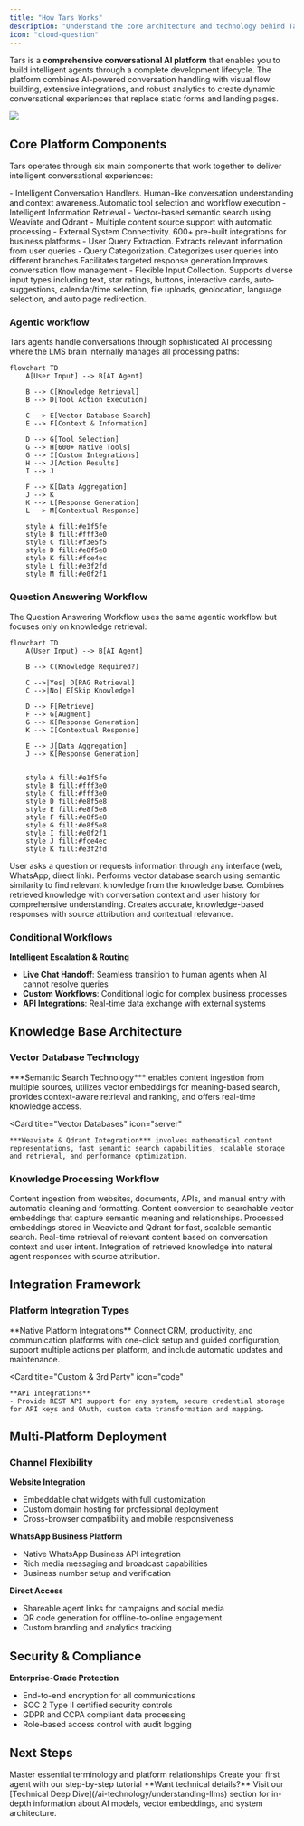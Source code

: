 ```yaml
---
title: "How Tars Works"
description: "Understand the core architecture and technology behind Tars AI agents and conversational intelligence"
icon: "cloud-question"
---
```


Tars is a **comprehensive conversational AI platform** that enables you to build intelligent agents through a complete development lifecycle. The platform combines AI-powered conversation handling with visual flow building, extensive integrations, and robust analytics to create dynamic conversational experiences that replace static forms and landing pages.
<Frame>
<img src="/images/key_concepts.svg"/>
</Frame>

## Core Platform Components

Tars operates through six main components that work together to deliver intelligent conversational experiences:

<CardGroup cols={2}>
  <Card title="AI Agents" icon="robot" >
    - Intelligent Conversation Handlers. Human-like conversation understanding and context awareness.Automatic tool selection and workflow execution
  </Card>
  <Card title="Knowledge Bases" icon="database">
    - Intelligent Information Retrieval
    - Vector-based semantic search using Weaviate and Qdrant
    - Multiple content source support with automatic processing
  </Card>
  
  <Card title="Tools Integration" icon="wrench">
    - External System Connectivity. 600+ pre-built integrations for business platforms
  </Card>

  <Card title="Data Collector" icon="filter">
    - User Query Extraction. Extracts relevant information from user queries
  </Card>

  <Card title="Categorizer" icon="split">
    - Query Categorization. Categorizes user queries into different branches.Facilitates targeted response generation.Improves conversation flow management
  </Card>
  
  <Card title="User-input" icon="pen-field">
    - Flexible Input Collection. Supports diverse input types including text, star ratings, buttons, interactive cards, auto-suggestions, calendar/time selection, file uploads, geolocation, language selection, and auto page redirection.
  </Card>
</CardGroup>

### Agentic workflow

Tars agents handle conversations through sophisticated AI processing where the LMS brain internally manages all processing paths:

```mermaid
flowchart TD
    A[User Input] --> B[AI Agent]

    B --> C[Knowledge Retrieval]
    B --> D[Tool Action Execution]

    C --> E[Vector Database Search]
    E --> F[Context & Information]

    D --> G[Tool Selection]
    G --> H[600+ Native Tools]
    G --> I[Custom Integrations]
    H --> J[Action Results]
    I --> J

    F --> K[Data Aggregation]
    J --> K
    K --> L[Response Generation]
    L --> M[Contextual Response]

    style A fill:#e1f5fe
    style B fill:#fff3e0
    style C fill:#f3e5f5
    style D fill:#e8f5e8
    style K fill:#fce4ec
    style L fill:#e3f2fd
    style M fill:#e0f2f1
```

### Question Answering Workflow

The Question Answering Workflow uses the same agentic workflow but focuses only on knowledge retrieval:

```mermaid
flowchart TD
    A(User Input) --> B[AI Agent]

    B --> C(Knowledge Required?)

    C -->|Yes| D[RAG Retrieval]
    C -->|No| E[Skip Knowledge]

    D --> F[Retrieve]
    F --> G[Augment]
    G --> K[Response Generation]
    K --> I[Contextual Response]

    E --> J[Data Aggregation]
    J --> K[Response Generation]


    style A fill:#e1f5fe
    style B fill:#fff3e0
    style C fill:#fff3e0
    style D fill:#e8f5e8
    style E fill:#e8f5e8
    style F fill:#e8f5e8
    style G fill:#e8f5e8
    style I fill:#e0f2f1
    style J fill:#fce4ec
    style K fill:#e3f2fd
```

<Steps>
<Step title="User Input">
  User asks a question or requests information through any interface (web, WhatsApp, direct link).
</Step>

<Step title="Retrieve">
  Performs vector database search using semantic similarity to find relevant
  knowledge from the knowledge base.
</Step>

<Step title="Augment">
  Combines retrieved knowledge with conversation context and user history for
  comprehensive understanding.
</Step>

<Step title="Generate">
  Creates accurate, knowledge-based responses with source attribution and contextual relevance.
</Step>
</Steps>

### Conditional Workflows

**Intelligent Escalation & Routing**

- **Live Chat Handoff**: Seamless transition to human agents when AI cannot resolve queries
- **Custom Workflows**: Conditional logic for complex business processes
- **API Integrations**: Real-time data exchange with external systems

## Knowledge Base Architecture

### Vector Database Technology

<CardGroup cols={2}>
  <Card
    title="Knowledge Bases"
    icon="database"
  >
    ***Semantic Search Technology*** enables content ingestion from multiple sources, utilizes vector embeddings for meaning-based search, provides context-aware retrieval and ranking, and offers real-time knowledge access.
  </Card>

  <Card
    title="Vector Databases"
    icon="server"
  >
    ***Weaviate & Qdrant Integration*** involves mathematical content representations, fast semantic search capabilities, scalable storage and retrieval, and performance optimization.
  </Card>
</CardGroup>

### Knowledge Processing Workflow

<Steps>
<Step title="Data Import">
  Content ingestion from websites, documents, APIs, and manual entry with automatic cleaning and formatting.
</Step>

<Step title="Indexing & Embedding">
  Content conversion to searchable vector embeddings that capture semantic
  meaning and relationships.
</Step>

<Step title="Vector Database Storage">
  Processed embeddings stored in Weaviate and Qdrant for fast, scalable semantic
  search.
</Step>

<Step title="Semantic Search">
  Real-time retrieval of relevant content based on conversation context and user
  intent.
</Step>

<Step title="Contextual Response">
  Integration of retrieved knowledge into natural agent responses with source attribution.
</Step>
</Steps>

## Integration Framework

### Platform Integration Types

<CardGroup cols={2}>
  <Card
    title="Pre-Built Tools (600+)"
    icon="plug"
  >
    **Native Platform Integrations** Connect CRM, productivity, and communication platforms with one-click setup and guided configuration, support multiple actions per platform, and include automatic updates and maintenance.
  </Card>

  <Card
    title="Custom & 3rd Party"
    icon="code"
  >
    **API Integrations** 
    - Provide REST API support for any system, secure credential storage for API keys and OAuth, custom data transformation and mapping.
  </Card>
</CardGroup>

## Multi-Platform Deployment

### Channel Flexibility

**Website Integration**

- Embeddable chat widgets with full customization
- Custom domain hosting for professional deployment
- Cross-browser compatibility and mobile responsiveness

**WhatsApp Business Platform**

- Native WhatsApp Business API integration
- Rich media messaging and broadcast capabilities
- Business number setup and verification

**Direct Access**

- Shareable agent links for campaigns and social media
- QR code generation for offline-to-online engagement
- Custom branding and analytics tracking

## Security & Compliance

**Enterprise-Grade Protection**

- End-to-end encryption for all communications
- SOC 2 Type II certified security controls
- GDPR and CCPA compliant data processing
- Role-based access control with audit logging

## Next Steps

<CardGroup cols={2}>
  <Card
    title="Key Concepts"
    icon="lightbulb"
    href="/platform-fundamentals/key-concepts"
  >
    Master essential terminology and platform relationships
  </Card>

  <Card title="Start Building" icon="rocket" href="/quickstart/your-first-agent">
    Create your first agent with our step-by-step tutorial
  </Card>
</CardGroup>

<Note>
  **Want technical details?** Visit our [Technical Deep
  Dive](/ai-technology/understanding-llms) section for in-depth information
  about AI models, vector embeddings, and system architecture.
</Note>
